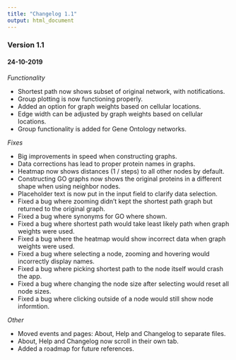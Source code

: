 ```yaml
---
title: "Changelog 1.1"
output: html_document
---
```


### Version 1.1
#### 24-10-2019

_Functionality_

- Shortest path now shows subset of original network, with notifications.
- Group plotting is now functioning properly.
- Added an option for graph weights based on cellular locations.
- Edge width can be adjusted by graph weights based on cellular locations.
- Group functionality is added for Gene Ontology networks.
        
_Fixes_

- Big improvements in speed when constructing graphs.
- Data corrections has lead to proper protein names in graphs.
- Heatmap now shows distances (1 / steps) to all other nodes by default.
- Constructing GO graphs now shows the original proteins in a different shape when using neighbor nodes.
- Placeholder text is now put in the input field to clarify data selection.
- Fixed a bug where zooming didn't kept the shortest path graph but returned to the original graph.
- Fixed a bug where synonyms for GO where shown.
- Fixed a bug where shortest path would take least likely path when graph weights were used.
- Fixed a bug where the heatmap would show incorrect data when graph weights were used.
- Fixed a bug where selecting a node, zooming and hovering would incorrectly display names.
- Fixed a bug where picking shortest path to the node itself would crash the app.
- Fixed a bug where changing the node size after selecting would reset all node sizes.
- Fixed a bug where clicking outside of a node would still show node informtion.

_Other_

- Moved events and pages: About, Help and Changelog to separate files.
- About, Help and Changelog now scroll in their own tab.
- Added a roadmap for future references.


